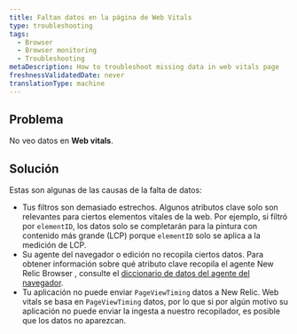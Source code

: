 ```yaml
---
title: Faltan datos en la página de Web Vitals
type: troubleshooting
tags:
  - Browser
  - Browser monitoring
  - Troubleshooting
metaDescription: How to troubleshoot missing data in web vitals page
freshnessValidatedDate: never
translationType: machine
---
```


## Problema

No veo datos en <DoNotTranslate>**Web vitals**</DoNotTranslate>.

## Solución

Estas son algunas de las causas de la falta de datos:

* Tus filtros son demasiado estrechos. Algunos atributos clave solo son relevantes para ciertos elementos vitales de la web. Por ejemplo, si filtró por `elementID`, los datos solo se completarán para la pintura con contenido más grande (LCP) porque `elementID` solo se aplica a la medición de LCP.
* Su agente del navegador o edición no recopila ciertos datos. Para obtener información sobre qué atributo clave recopila el agente New Relic Browser , consulte el [diccionario de datos del agente del navegador](/attribute-dictionary/?dataSource=Browser+agent).
* Tu aplicación no puede enviar `PageViewTiming` datos a New Relic. Web vitals se basa en `PageViewTiming` datos, por lo que si por algún motivo su aplicación no puede enviar la ingesta a nuestro recopilador, es posible que los datos no aparezcan.